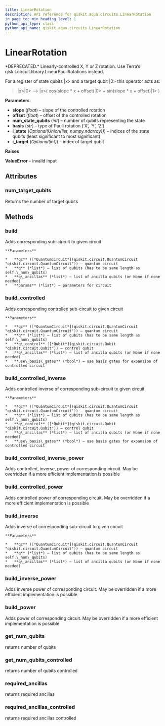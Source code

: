 ```yaml
---
title: LinearRotation
description: API reference for qiskit.aqua.circuits.LinearRotation
in_page_toc_min_heading_level: 1
python_api_type: class
python_api_name: qiskit.aqua.circuits.LinearRotation
---
```


# LinearRotation

<Class id="qiskit.aqua.circuits.LinearRotation" isDedicatedPage={true} github="https://github.com/qiskit-community/qiskit-aqua/tree/stable/0.7/qiskit/aqua/circuits/linear_rotation.py" signature="LinearRotation(slope, offset, num_state_qubits, basis='Y', i_state=None, i_target=None)">
  *DEPRECATED.* Linearly-controlled X, Y or Z rotation.

  <Admonition title="Deprecated since version 0.7.0" type="danger">
    Use Terra’s qiskit.circuit.library.LinearPauliRotations instead.
  </Admonition>

  For a register of state qubits |x> and a target qubit |0> this operator acts as:

  > |x>|0> –> |x>( cos(slope \* x + offset)|0> + sin(slope \* x + offset)|1> )

  **Parameters**

  *   **slope** (*float*) – slope of the controlled rotation
  *   **offset** (*float*) – offset of the controlled rotation
  *   **num\_state\_qubits** (*int*) – number of qubits representing the state
  *   **basis** (*str*) – type of Pauli rotation (‘X’, ‘Y’, ‘Z’)
  *   **i\_state** (*Optional(Union(list, numpy.ndarray))*) – indices of the state qubits (least significant to most significant)
  *   **i\_target** (*Optional(int)*) – index of target qubit

  **Raises**

  **ValueError** – invalid input

  ## Attributes

  ### num\_target\_qubits

  <Attribute id="qiskit.aqua.circuits.LinearRotation.num_target_qubits">
    Returns the number of target qubits
  </Attribute>

  ## Methods

  ### build

  <Function id="qiskit.aqua.circuits.LinearRotation.build" signature="LinearRotation.build(qc, q, q_ancillas=None, params=None)">
    Adds corresponding sub-circuit to given circuit

    **Parameters**

    *   **qc** ([*QuantumCircuit*](qiskit.circuit.QuantumCircuit "qiskit.circuit.QuantumCircuit")) – quantum circuit
    *   **q** (*list*) – list of qubits (has to be same length as self.\_num\_qubits)
    *   **q\_ancillas** (*list*) – list of ancilla qubits (or None if none needed)
    *   **params** (*list*) – parameters for circuit
  </Function>

  ### build\_controlled

  <Function id="qiskit.aqua.circuits.LinearRotation.build_controlled" signature="LinearRotation.build_controlled(qc, q, q_control, q_ancillas=None, use_basis_gates=True)">
    Adds corresponding controlled sub-circuit to given circuit

    **Parameters**

    *   **qc** ([*QuantumCircuit*](qiskit.circuit.QuantumCircuit "qiskit.circuit.QuantumCircuit")) – quantum circuit
    *   **q** (*list*) – list of qubits (has to be same length as self.\_num\_qubits)
    *   **q\_control** ([*Qubit*](qiskit.circuit.Qubit "qiskit.circuit.Qubit")) – control qubit
    *   **q\_ancillas** (*list*) – list of ancilla qubits (or None if none needed)
    *   **use\_basis\_gates** (*bool*) – use basis gates for expansion of controlled circuit
  </Function>

  ### build\_controlled\_inverse

  <Function id="qiskit.aqua.circuits.LinearRotation.build_controlled_inverse" signature="LinearRotation.build_controlled_inverse(qc, q, q_control, q_ancillas=None, use_basis_gates=True)">
    Adds controlled inverse of corresponding sub-circuit to given circuit

    **Parameters**

    *   **qc** ([*QuantumCircuit*](qiskit.circuit.QuantumCircuit "qiskit.circuit.QuantumCircuit")) – quantum circuit
    *   **q** (*list*) – list of qubits (has to be same length as self.\_num\_qubits)
    *   **q\_control** ([*Qubit*](qiskit.circuit.Qubit "qiskit.circuit.Qubit")) – control qubit
    *   **q\_ancillas** (*list*) – list of ancilla qubits (or None if none needed)
    *   **use\_basis\_gates** (*bool*) – use basis gates for expansion of controlled circuit
  </Function>

  ### build\_controlled\_inverse\_power

  <Function id="qiskit.aqua.circuits.LinearRotation.build_controlled_inverse_power" signature="LinearRotation.build_controlled_inverse_power(qc, q, q_control, power, q_ancillas=None, use_basis_gates=True)">
    Adds controlled, inverse, power of corresponding circuit. May be overridden if a more efficient implementation is possible
  </Function>

  ### build\_controlled\_power

  <Function id="qiskit.aqua.circuits.LinearRotation.build_controlled_power" signature="LinearRotation.build_controlled_power(qc, q, q_control, power, q_ancillas=None, use_basis_gates=True)">
    Adds controlled power of corresponding circuit. May be overridden if a more efficient implementation is possible
  </Function>

  ### build\_inverse

  <Function id="qiskit.aqua.circuits.LinearRotation.build_inverse" signature="LinearRotation.build_inverse(qc, q, q_ancillas=None)">
    Adds inverse of corresponding sub-circuit to given circuit

    **Parameters**

    *   **qc** ([*QuantumCircuit*](qiskit.circuit.QuantumCircuit "qiskit.circuit.QuantumCircuit")) – quantum circuit
    *   **q** (*list*) – list of qubits (has to be same length as self.\_num\_qubits)
    *   **q\_ancillas** (*list*) – list of ancilla qubits (or None if none needed)
  </Function>

  ### build\_inverse\_power

  <Function id="qiskit.aqua.circuits.LinearRotation.build_inverse_power" signature="LinearRotation.build_inverse_power(qc, q, power, q_ancillas=None)">
    Adds inverse power of corresponding circuit. May be overridden if a more efficient implementation is possible
  </Function>

  ### build\_power

  <Function id="qiskit.aqua.circuits.LinearRotation.build_power" signature="LinearRotation.build_power(qc, q, power, q_ancillas=None)">
    Adds power of corresponding circuit. May be overridden if a more efficient implementation is possible
  </Function>

  ### get\_num\_qubits

  <Function id="qiskit.aqua.circuits.LinearRotation.get_num_qubits" signature="LinearRotation.get_num_qubits()">
    returns number of qubits
  </Function>

  ### get\_num\_qubits\_controlled

  <Function id="qiskit.aqua.circuits.LinearRotation.get_num_qubits_controlled" signature="LinearRotation.get_num_qubits_controlled()">
    returns number of qubits controlled
  </Function>

  ### required\_ancillas

  <Function id="qiskit.aqua.circuits.LinearRotation.required_ancillas" signature="LinearRotation.required_ancillas()">
    returns required ancillas
  </Function>

  ### required\_ancillas\_controlled

  <Function id="qiskit.aqua.circuits.LinearRotation.required_ancillas_controlled" signature="LinearRotation.required_ancillas_controlled()">
    returns required ancillas controlled
  </Function>
</Class>

